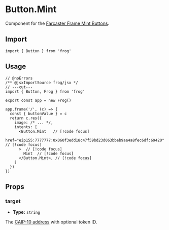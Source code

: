 # Button.Mint

Component for the [Farcaster Frame Mint Buttons](https://warpcast.notion.site/Frames-Mint-action-Public-cea0d2249e3e41dbafb2e9ab23107275).

## Import

```tsx twoslash
import { Button } from 'frog'
```

## Usage

```tsx twoslash
// @noErrors
/** @jsxImportSource frog/jsx */
// ---cut---
import { Button, Frog } from 'frog'

export const app = new Frog()

app.frame('/', (c) => {
  const { buttonValue } = c
  return c.res({
    image: /* ... */,
    intents: [
      <Button.Mint   // [!code focus]
        href="eip155:7777777:0x060f3edd18c47f59bd23d063bbeb9aa4a8fec6df:69420"  // [!code focus]
      >  // [!code focus]
        Mint  // [!code focus]
      </Button.Mint>, // [!code focus]
    ]
  })
})
```

## Props

### target

- **Type:** `string`

The [CAIP-10 address](https://github.com/ChainAgnostic/CAIPs/blob/main/CAIPs/caip-10.md) with optional token ID.
